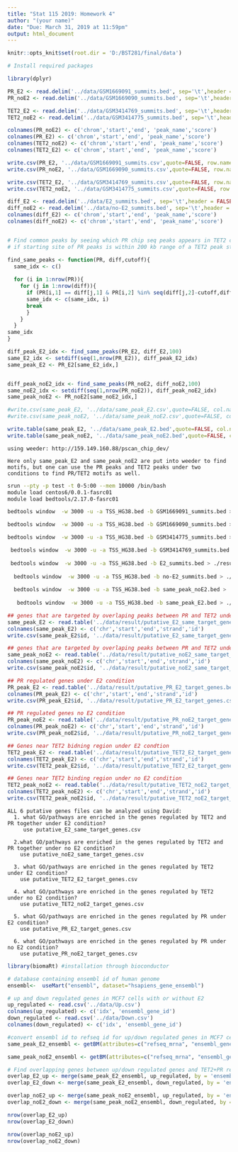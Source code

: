 ---
title: "Stat 115 2019: Homework 4"
author: "(your name)"
date: "Due: March 31, 2019 at 11:59pm"
output: html_document
---
```{r setup}
knitr::opts_knit$set(root.dir = 'D:/BST281/final/data')
```

```{r, eval=FALSE}
# Install required packages
```

```{r libraries, message = FALSE}
library(dplyr)

```


```{r, read data}
PR_E2 <- read.delim('../data/GSM1669091_summits.bed', sep='\t',header = FALSE,stringsAsFactors=FALSE)
PR_noE2 <- read.delim('../data/GSM1669090_summits.bed', sep='\t',header = FALSE,stringsAsFactors=FALSE)

TET2_E2 <- read.delim('../data/GSM3414769_summits.bed', sep='\t',header = FALSE,stringsAsFactors=FALSE)
TET2_noE2 <- read.delim('../data/GSM3414775_summits.bed', sep='\t',header = FALSE,stringsAsFactors=FALSE)

colnames(PR_noE2) <- c('chrom','start','end', 'peak_name','score')
colnames(PR_E2) <- c('chrom','start','end', 'peak_name','score')
colnames(TET2_noE2) <- c('chrom','start','end', 'peak_name','score')
colnames(TET2_E2) <- c('chrom','start','end', 'peak_name','score')

write.csv(PR_E2, '../data/GSM1669091_summits.csv',quote=FALSE, row.names=FALSE)
write.csv(PR_noE2, '../data/GSM1669090_summits.csv',quote=FALSE, row.names=FALSE)

write.csv(TET2_E2, '../data/GSM3414769_summits.csv',quote=FALSE, row.names=FALSE)
write.csv(TET2_noE2, '../data/GSM3414775_summits.csv',quote=FALSE, row.names=FALSE)
```

```{r, find common peaks}
diff_E2 <- read.delim('../data/E2_summits.bed', sep='\t',header = FALSE,stringsAsFactors=FALSE)
diff_noE2 <- read.delim('../data/no-E2_summits.bed', sep='\t',header = FALSE,stringsAsFactors=FALSE)
colnames(diff_E2) <- c('chrom','start','end', 'peak_name','score')
colnames(diff_noE2) <- c('chrom','start','end', 'peak_name','score')


# Find common peaks by seeing which PR chip seq peaks appears in TET2 chip seq peaks
# if starting site of PR peaks is within 200 kb range of a TET2 peak starting site, then we consider them to be overlapping. 

find_same_peaks <- function(PR, diff,cutoff){
  same_idx <- c()
  
  for (i in 1:nrow(PR)){
    for (j in 1:nrow(diff)){
      if (PR[i,1] == diff[j,1] & PR[i,2] %in% seq(diff[j,2]-cutoff,diff[j,2]+cutoff)){
      same_idx <- c(same_idx, i)
      break
      }
    }
  }
same_idx
}

diff_peak_E2_idx <- find_same_peaks(PR_E2, diff_E2,100)
same_E2_idx <- setdiff(seq(1,nrow(PR_E2)), diff_peak_E2_idx)
same_peak_E2 <- PR_E2[same_E2_idx,]


diff_peak_noE2_idx <- find_same_peaks(PR_noE2, diff_noE2,100)
same_noE2_idx <- setdiff(seq(1,nrow(PR_noE2)), diff_peak_noE2_idx)
same_peak_noE2 <- PR_noE2[same_noE2_idx,]

#write.csv(same_peak_E2, '../data/same_peak_E2.csv',quote=FALSE, col.names = FALSE,row.names=FALSE)
#write.csv(same_peak_noE2, '../data/same_peak_noE2.csv',quote=FALSE, col.names = FALSE, row.names=FALSE)

write.table(same_peak_E2, '../data/same_peak_E2.bed',quote=FALSE, col.names = FALSE,row.names=FALSE,sep='\t')
write.table(same_peak_noE2, '../data/same_peak_noE2.bed',quote=FALSE, col.names = FALSE, row.names=FALSE,sep='\t')
```

```{Find ChIP-seq motifs}
using weeder: http://159.149.160.88/pscan_chip_dev/

Here only same_peak_E2 and same_peak_noE2 are put into weeder to find motifs, but one can use the PR peaks and TET2 peaks under two conditions to find PR/TET2 motifs as well.
```

```{bash, Find putative gene,eval=FALSE }
srun --pty -p test -t 0-5:00 --mem 10000 /bin/bash
module load centos6/0.0.1-fasrc01
module load bedtools/2.17.0-fasrc01

bedtools window  -w 3000 -u -a TSS_HG38.bed -b GSM1669091_summits.bed > ./result/putative_PR_E2_target_genes.bed

bedtools window  -w 3000 -u -a TSS_HG38.bed -b GSM1669090_summits.bed > ./result/putative_PR_noE2_target_genes.bed

bedtools window  -w 3000 -u -a TSS_HG38.bed -b GSM3414775_summits.bed > ./result/putative_TET2_noE2_target_genes.bed

 bedtools window  -w 3000 -u -a TSS_HG38.bed -b GSM3414769_summits.bed > ./result/putative_TET2_E2_target_genes.bed
 
 bedtools window  -w 3000 -u -a TSS_HG38.bed -b E2_summits.bed > ./result/putative_E2_diff_target_genes.bed
 
  bedtools window  -w 3000 -u -a TSS_HG38.bed -b no-E2_summits.bed > ./result/putative_noE2_diff_target_genes.bed
  
  bedtools window  -w 3000 -u -a TSS_HG38.bed -b same_peak_noE2.bed > ./result/putative_noE2_same_target_genes.bed
  
   bedtools window  -w 3000 -u -a TSS_HG38.bed -b same_peak_E2.bed > ./result/putative_E2_same_target_genes.bed
```


```{r, convert putative genes in bed format to csv}
## genes that are targeted by overlaping peaks between PR and TET2 under E2 condition
same_peak_E2 <- read.table('../data/result/putative_E2_same_target_genes.bed',header=FALSE)
colnames(same_peak_E2) <- c('chr','start','end','strand','id')
write.csv(same_peak_E2$id, '../data/result/putative_E2_same_target_genes.csv',quote=FALSE, row.names=FALSE)

## genes that are targeted by overlaping peaks between PR and TET2 under no E2 condition
same_peak_noE2 <- read.table('../data/result/putative_noE2_same_target_genes.bed',header=FALSE)
colnames(same_peak_noE2) <- c('chr','start','end','strand','id')
write.csv(same_peak_noE2$id, '../data/result/putative_noE2_same_target_genes.csv',quote=FALSE, row.names=FALSE)

## PR regulated genes under E2 condition
PR_peak_E2 <- read.table('../data/result/putative_PR_E2_target_genes.bed',header=FALSE)
colnames(PR_peak_E2) <- c('chr','start','end','strand','id')
write.csv(PR_peak_E2$id, '../data/result/putative_PR_E2_target_genes.csv',quote=FALSE, row.names=FALSE)

## PR regulated genes no E2 condition
PR_peak_noE2 <- read.table('../data/result/putative_PR_noE2_target_genes.bed',header=FALSE)
colnames(PR_peak_noE2) <- c('chr','start','end','strand','id')
write.csv(PR_peak_noE2$id, '../data/result/putative_PR_noE2_target_genes.csv',quote=FALSE, row.names=FALSE)

## Genes near TET2 bidning region under E2 condtion
TET2_peak_E2 <- read.table('../data/result/putative_TET2_E2_target_genes.bed',header=FALSE)
colnames(TET2_peak_E2) <- c('chr','start','end','strand','id')
write.csv(TET2_peak_E2$id, '../data/result/putative_TET2_E2_target_genes.csv',quote=FALSE, row.names=FALSE)

## Genes near TET2 binding region under no E2 condition
TET2_peak_noE2 <- read.table('../data/result/putative_TET2_noE2_target_genes.bed',header=FALSE)
colnames(TET2_peak_noE2) <- c('chr','start','end','strand','id')
write.csv(TET2_peak_noE2$id, '../data/result/putative_TET2_noE2_target_genes.csv',quote=FALSE, row.names=FALSE)
```

```{David }
ALL 6 putative genes files can be analyzed using David:
  1. what GO/pathways are enriched in the genes regulated by TET2 and PR together under E2 condition?
     use putative_E2_same_target_genes.csv

  2.what GO/pathways are enriched in the genes regulated by TET2 and PR together under no E2 condition?
    use putative_noE2_same_target_genes.csv
  
  3. what GO/pathways are enriched in the genes regulated by TET2 under E2 condition?
    use putative_TET2_E2_target_genes.csv
  
  4. what GO/pathways are enriched in the genes regulated by TET2 under no E2 condition?
    use putative_TET2_noE2_target_genes.csv
    
  5. what GO/pathways are enriched in the genes regulated by PR under E2 condition?
    use putative_PR_E2_target_genes.csv
  
  6. what GO/pathways are enriched in the genes regulated by PR under no E2 condition?
    use putative_PR_noE2_target_genes.csv
```

```{r }
library(biomaRt) #installation through bioconductor

# database containing ensembl id of human genome
ensembl<-  useMart("ensembl", dataset="hsapiens_gene_ensembl")

# up and down regulated genes in MCF7 cells with or without E2
up_regulated <- read.csv('../data/Up.csv')
colnames(up_regulated) <- c('idx', 'ensembl_gene_id')
down_regulated <- read.csv('../data/Down.csv')
colnames(down_regulated) <- c('idx', 'ensembl_gene_id')

#convert ensembl id to refseq id for up/down regulated genes in MCF7 cells under E2 and no E2 condition
same_peak_E2_ensembl <- getBM(attributes=c("refseq_mrna", "ensembl_gene_id"), filters = "refseq_mrna", values = same_peak_E2$id, mart= ensembl)

same_peak_noE2_ensembl <- getBM(attributes=c("refseq_mrna", "ensembl_gene_id"), filters = "refseq_mrna", values = same_peak_noE2$id, mart= ensembl)

# Find overlapping genes between up/down regulated genes and TET2+PR regulated genes
overlap_E2_up <- merge(same_peak_E2_ensembl, up_regulated, by = 'ensembl_gene_id')
overlap_E2_down <- merge(same_peak_E2_ensembl, down_regulated, by = 'ensembl_gene_id')

overlap_noE2_up <- merge(same_peak_noE2_ensembl, up_regulated, by = 'ensembl_gene_id')
overlap_noE2_down <- merge(same_peak_noE2_ensembl, down_regulated, by = 'ensembl_gene_id')

nrow(overlap_E2_up)
nrow(overlap_E2_down)

nrow(overlap_noE2_up)
nrow(overlap_noE2_down)
```